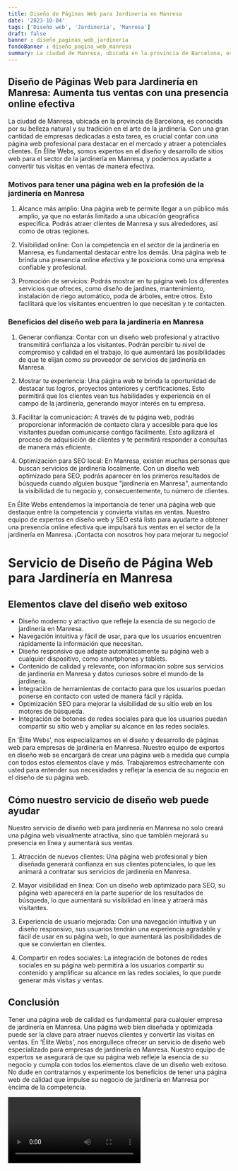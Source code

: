 ```yaml
---
title: Diseño de Páginas Web para Jardinería en Manresa
date: '2023-10-04'
tags: ['Diseño web', 'Jardinería', 'Manresa']
draft: false
banner : diseño_paginas_web_jardinería
fondoBanner : diseño_pagina_web_manresa
summary: La ciudad de Manresa, ubicada en la provincia de Barcelona, es conocida por su belleza natural y su tradición en el arte de la jardinería. Con una gran cantidad de empresas dedicadas a esta tarea, es crucial contar con una página web profesional para destacar en el mercado y atraer a potenciales clientes. En Élite Webs, somos expertos en el diseño y desarrollo de sitios web para el sector de la jardinería en Manresa, y podemos ayudarte a convertir tus visitas en ventas de manera efectiva.
---
```


## **Diseño de Páginas Web para Jardinería en Manresa: Aumenta tus ventas con una presencia online efectiva**

La ciudad de Manresa, ubicada en la provincia de Barcelona, es conocida por su belleza natural y su tradición en el arte de la jardinería. Con una gran cantidad de empresas dedicadas a esta tarea, es crucial contar con una página web profesional para destacar en el mercado y atraer a potenciales clientes. En Élite Webs, somos expertos en el diseño y desarrollo de sitios web para el sector de la jardinería en Manresa, y podemos ayudarte a convertir tus visitas en ventas de manera efectiva.

### **Motivos para tener una página web en la profesión de la jardinería en Manresa**

1. Alcance más amplio: Una página web te permite llegar a un público más amplio, ya que no estarás limitado a una ubicación geográfica específica. Podrás atraer clientes de Manresa y sus alrededores, así como de otras regiones.

2. Visibilidad online: Con la competencia en el sector de la jardinería en Manresa, es fundamental destacar entre los demás. Una página web te brinda una presencia online efectiva y te posiciona como una empresa confiable y profesional.

3. Promoción de servicios: Podrás mostrar en tu página web los diferentes servicios que ofreces, como diseño de jardines, mantenimiento, instalación de riego automático, poda de árboles, entre otros. Esto facilitará que los visitantes encuentren lo que necesitan y te contacten.

### **Beneficios del diseño web para la jardinería en Manresa**

1. Generar confianza: Contar con un diseño web profesional y atractivo transmitirá confianza a los visitantes. Podrán percibir tu nivel de compromiso y calidad en el trabajo, lo que aumentará las posibilidades de que te elijan como su proveedor de servicios de jardinería en Manresa.

2. Mostrar tu experiencia: Una página web te brinda la oportunidad de destacar tus logros, proyectos anteriores y certificaciones. Esto permitirá que los clientes vean tus habilidades y experiencia en el campo de la jardinería, generando mayor interés en tu empresa.

3. Facilitar la comunicación: A través de tu página web, podrás proporcionar información de contacto clara y accesible para que los visitantes puedan comunicarse contigo fácilmente. Esto agilizará el proceso de adquisición de clientes y te permitirá responder a consultas de manera más eficiente.

4. Optimización para SEO local: En Manresa, existen muchas personas que buscan servicios de jardinería localmente. Con un diseño web optimizado para SEO, podrás aparecer en los primeros resultados de búsqueda cuando alguien busque "jardinería en Manresa", aumentando la visibilidad de tu negocio y, consecuentemente, tu número de clientes.

En Élite Webs entendemos la importancia de tener una página web que destaque entre la competencia y convierta visitas en ventas. Nuestro equipo de expertos en diseño web y SEO está listo para ayudarte a obtener una presencia online efectiva que impulsará tus ventas en el sector de la jardinería en Manresa. ¡Contacta con nosotros hoy para mejorar tu negocio!

<GifSeo />

<Cta />

Servicio de Diseño de Página Web para Jardinería en Manresa
==================================================

## Elementos clave del diseño web exitoso

- Diseño moderno y atractivo que refleje la esencia de su negocio de jardinería en Manresa.
- Navegación intuitiva y fácil de usar, para que los usuarios encuentren rápidamente la información que necesitan.
- Diseño responsivo que adapte automáticamente su página web a cualquier dispositivo, como smartphones y tablets.
- Contenido de calidad y relevante, con información sobre sus servicios de jardinería en Manresa y datos curiosos sobre el mundo de la jardinería.
- Integración de herramientas de contacto para que los usuarios puedan ponerse en contacto con usted de manera fácil y rápida.
- Optimización SEO para mejorar la visibilidad de su sitio web en los motores de búsqueda.
- Integración de botones de redes sociales para que los usuarios puedan compartir su sitio web y ampliar su alcance en las redes sociales.

En 'Élite Webs', nos especializamos en el diseño y desarrollo de páginas web para empresas de jardinería en Manresa. Nuestro equipo de expertos en diseño web se encargará de crear una página web a medida que cumpla con todos estos elementos clave y más. Trabajaremos estrechamente con usted para entender sus necesidades y reflejar la esencia de su negocio en el diseño de su página web.

## Cómo nuestro servicio de diseño web puede ayudar

Nuestro servicio de diseño web para jardinería en Manresa no solo creará una página web visualmente atractiva, sino que también mejorará su presencia en línea y aumentará sus ventas.

1. Atracción de nuevos clientes: Una página web profesional y bien diseñada generará confianza en sus clientes potenciales, lo que les animará a contratar sus servicios de jardinería en Manresa.

2. Mayor visibilidad en línea: Con un diseño web optimizado para SEO, su página web aparecerá en la parte superior de los resultados de búsqueda, lo que aumentará su visibilidad en línea y atraerá más visitantes.

3. Experiencia de usuario mejorada: Con una navegación intuitiva y un diseño responsivo, sus usuarios tendrán una experiencia agradable y fácil de usar en su página web, lo que aumentará las posibilidades de que se conviertan en clientes.

4. Compartir en redes sociales: La integración de botones de redes sociales en su página web permitirá a los usuarios compartir su contenido y amplificar su alcance en las redes sociales, lo que puede generar más visitas y ventas.

## Conclusión

Tener una página web de calidad es fundamental para cualquier empresa de jardinería en Manresa. Una página web bien diseñada y optimizada puede ser la clave para atraer nuevos clientes y convertir las visitas en ventas. En 'Élite Webs', nos enorgullece ofrecer un servicio de diseño web especializado para empresas de jardinería en Manresa. Nuestro equipo de expertos se asegurará de que su página web refleje la esencia de su negocio y cumpla con todos los elementos clave de un diseño web exitoso. No dude en contratarnos y experimente los beneficios de tener una página web de calidad que impulse su negocio de jardinería en Manresa por encima de la competencia.

<Video />

<CtaBot job='Jardinería' city='Manresa'/>

<Gmaps query='Manresa+españa+maps' />